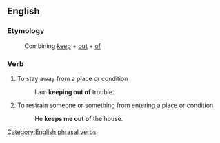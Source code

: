 ==English==
===Etymology===
:Combining [[keep]] + [[out]] + [[of]]

===Verb===
{{infl|en|verb|head=to [[keep]] [[out]] [[of]]}}

# To stay away from a place or condition
#: I am '''keeping out of''' trouble.
# To restrain someone or something from entering a place or condition
#: He '''keeps me out of''' the house.


[[Category:English phrasal verbs]]